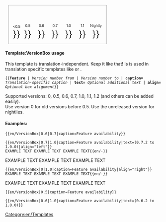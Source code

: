 <includeonly><div style={{{align|"center"}}}>
<div style="width: 315px; border: 1px solid darkgray; cellpadding: 0px; text-align: center; margin-right:10px; margin-left:10px;">
<span style="font-size:80%; line-height: 0.8;">'''{{{caption}}}''' <span style="color:green">{{{text|}}}</span></span><br/>
<div style="display:inline-block;">
<span style="font-size:80%; width:40px;">&lt;0.5</span><br/>
<span style="font-size:200%;"> {{en/Checkbox|{{#ifexpr:{{{1}}} < 0.5|yes|no}}}} </span></div>
<div style="display:inline-block;">
<span style="float: left; font-size:80%; width:40px; text-align: center">0.5</span><br/>
<span style="font-size:200%;"> {{en/Checkbox|{{#ifexpr:({{{1}}} <= 0.5) and (0.5 <= {{{2|99}}})|yes|no}}}} </span></div>
<div style="display:inline-block;">
<span style="float: left; font-size:80%; width:40px; text-align: center">0.6</span><br/>
<span style="font-size:200%;"> {{en/Checkbox|{{#ifexpr:({{{1}}} <= 0.6) and (0.6 <= {{{2|99}}})|yes|no}}}} </span></div>
<div style="display:inline-block;">
<span style="float: left; font-size:80%; width:40px; text-align: center">0.7</span><br/>
<span style="font-size:200%;"> {{en/Checkbox|{{#ifexpr:({{{1}}} <= 0.7) and (0.7 <= {{{2|99}}})|yes|no}}}} </span></div>
<div style="display:inline-block;">
<span style="float: left; font-size:80%; width:40px; text-align: center">1.0</span><br/>
<span style="font-size:200%;"> {{en/Checkbox|{{#ifexpr:({{{1}}} <= 1.0) and (1.0 <= {{{2|99}}})|yes|no}}}} </span></div>
<div style="display:inline-block;">
<span style="float: left; font-size:80%; width:40px; text-align: center">1.1</span><br/>
<span style="font-size:200%;"> {{en/Checkbox|{{#ifexpr:({{{1}}} <= 1.1) and (1.1 <= {{{2|99}}})|yes|no}}}} </span></div>
<div style="display:inline-block;">
<span style="float: left; font-size:80%; width:40px; text-align: center">Nightly</span><br/>
<span style="font-size:200%;"> {{en/Checkbox|{{#ifexpr:({{{1}}} <= 1.2) and (1.2 <= {{{2|99}}})|yes|no}}}} </span></div>
</div></div></includeonly><noinclude>

====Template:VersionBox usage====
This template is translation-independent. Keep it like that! Is is used in translation specific templates like {{en/S|en/Feature}} or {{en/S|en/Feature period}}.

<tt>
<nowiki>{{</nowiki>'''Feature''' | ''Version number from'' | ''Version number to'' | '''caption=''' ''Translation-specific caption'' | '''text=''' ''Optional additional text'' | '''align=''' ''Optional box alignment''<nowiki>}}</nowiki>
</tt>

Supported versions: 0, 0.5, 0.6, 0.7, 1.0, 1.1, 1.2 (and others can be added easily).<br/>
Use version 0 for old versions before 0.5. Use the unreleased version for nightlies.

====Examples:====
<pre>{{en/VersionBox|0.6|0.7|caption=Feature availability}}</pre>
{{en/VersionBox|0.6|0.7|caption=Feature availability}}

<pre>{{en/VersionBox|0.7|1.0|caption=Feature availability|text=(0.7.2 to 1.0.0)|align="left"}}
EXAMPLE TEXT EXAMPLE TEXT EXAMPLE TEXT{{en/-}}</pre>
{{en/VersionBox|0.7|1.0|caption=Feature availability|text=(0.7.2 to 1.0.0)|align="left"}}
EXAMPLE TEXT EXAMPLE TEXT EXAMPLE TEXT{{en/-}}

<pre>{{en/VersionBox|0|1.0|caption=Feature availability|align="right"}}
EXAMPLE TEXT EXAMPLE TEXT EXAMPLE TEXT{{en/-}}</pre>
{{en/VersionBox|0|1.0|caption=Feature availability|align="right"}}
EXAMPLE TEXT EXAMPLE TEXT EXAMPLE TEXT{{en/-}}

<pre>{{en/VersionBox|0.5|caption=Feature availability}}</pre>
{{en/VersionBox|0.5|caption=Feature availability}}

<pre>{{en/VersionBox|0.6|1.0|caption=Feature availability|text=(0.6.2 to 1.0.0)}}</pre>
{{en/VersionBox|0.6|1.0|caption=Feature availability|text=(0.6.2 to 1.0.0)}}


[[Category:en/Templates]]
</noinclude>